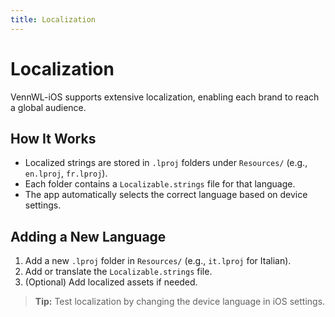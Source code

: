 ```yaml
---
title: Localization
---
```


# Localization

VennWL-iOS supports extensive localization, enabling each brand to reach a global audience.

## How It Works
- Localized strings are stored in `.lproj` folders under `Resources/` (e.g., `en.lproj`, `fr.lproj`).
- Each folder contains a `Localizable.strings` file for that language.
- The app automatically selects the correct language based on device settings.

## Adding a New Language
1. Add a new `.lproj` folder in `Resources/` (e.g., `it.lproj` for Italian).
2. Add or translate the `Localizable.strings` file.
3. (Optional) Add localized assets if needed.

> **Tip:** Test localization by changing the device language in iOS settings. 